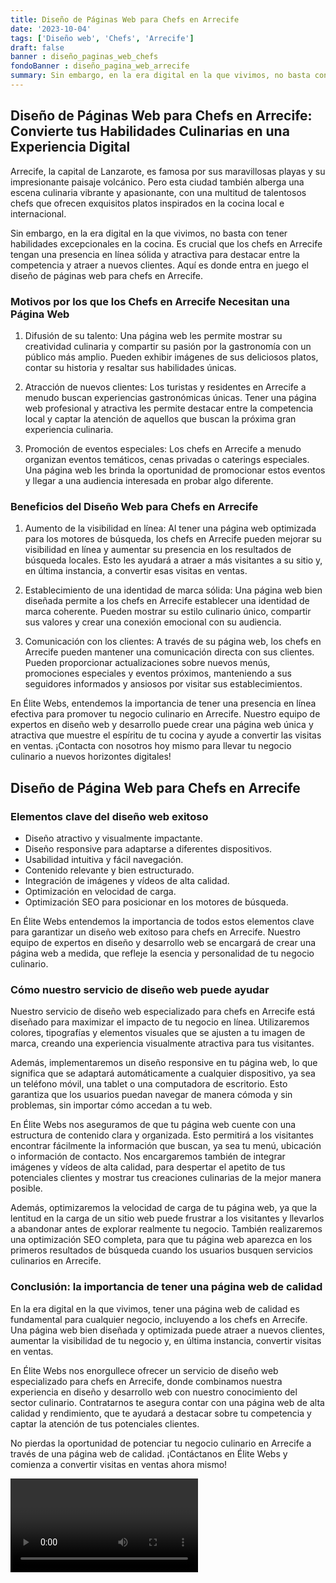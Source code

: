 ```yaml
---
title: Diseño de Páginas Web para Chefs en Arrecife
date: '2023-10-04'
tags: ['Diseño web', 'Chefs', 'Arrecife']
draft: false
banner : diseño_paginas_web_chefs
fondoBanner : diseño_pagina_web_arrecife
summary: Sin embargo, en la era digital en la que vivimos, no basta con tener habilidades excepcionales en la cocina. Es crucial que los chefs en Arrecife tengan una presencia en línea sólida y atractiva para destacar entre la competencia y atraer a nuevos clientes. Aquí es donde entra en juego el diseño de páginas web para chefs en Arrecife.
---
```


## Diseño de Páginas Web para Chefs en Arrecife: Convierte tus Habilidades Culinarias en una Experiencia Digital
Arrecife, la capital de Lanzarote, es famosa por sus maravillosas playas y su impresionante paisaje volcánico. Pero esta ciudad también alberga una escena culinaria vibrante y apasionante, con una multitud de talentosos chefs que ofrecen exquisitos platos inspirados en la cocina local e internacional. 

Sin embargo, en la era digital en la que vivimos, no basta con tener habilidades excepcionales en la cocina. Es crucial que los chefs en Arrecife tengan una presencia en línea sólida y atractiva para destacar entre la competencia y atraer a nuevos clientes. Aquí es donde entra en juego el diseño de páginas web para chefs en Arrecife.

### Motivos por los que los Chefs en Arrecife Necesitan una Página Web
1. Difusión de su talento: Una página web les permite mostrar su creatividad culinaria y compartir su pasión por la gastronomía con un público más amplio. Pueden exhibir imágenes de sus deliciosos platos, contar su historia y resaltar sus habilidades únicas.

2. Atracción de nuevos clientes: Los turistas y residentes en Arrecife a menudo buscan experiencias gastronómicas únicas. Tener una página web profesional y atractiva les permite destacar entre la competencia local y captar la atención de aquellos que buscan la próxima gran experiencia culinaria.

3. Promoción de eventos especiales: Los chefs en Arrecife a menudo organizan eventos temáticos, cenas privadas o caterings especiales. Una página web les brinda la oportunidad de promocionar estos eventos y llegar a una audiencia interesada en probar algo diferente.

### Beneficios del Diseño Web para Chefs en Arrecife
1. Aumento de la visibilidad en línea: Al tener una página web optimizada para los motores de búsqueda, los chefs en Arrecife pueden mejorar su visibilidad en línea y aumentar su presencia en los resultados de búsqueda locales. Esto les ayudará a atraer a más visitantes a su sitio y, en última instancia, a convertir esas visitas en ventas.

2. Establecimiento de una identidad de marca sólida: Una página web bien diseñada permite a los chefs en Arrecife establecer una identidad de marca coherente. Pueden mostrar su estilo culinario único, compartir sus valores y crear una conexión emocional con su audiencia.

3. Comunicación con los clientes: A través de su página web, los chefs en Arrecife pueden mantener una comunicación directa con sus clientes. Pueden proporcionar actualizaciones sobre nuevos menús, promociones especiales y eventos próximos, manteniendo a sus seguidores informados y ansiosos por visitar sus establecimientos.

En Élite Webs, entendemos la importancia de tener una presencia en línea efectiva para promover tu negocio culinario en Arrecife. Nuestro equipo de expertos en diseño web y desarrollo puede crear una página web única y atractiva que muestre el espíritu de tu cocina y ayude a convertir las visitas en ventas. ¡Contacta con nosotros hoy mismo para llevar tu negocio culinario a nuevos horizontes digitales!

<GifSeo />

<Cta />

## Diseño de Página Web para Chefs en Arrecife
### Elementos clave del diseño web exitoso

- Diseño atractivo y visualmente impactante.
- Diseño responsive para adaptarse a diferentes dispositivos.
- Usabilidad intuitiva y fácil navegación.
- Contenido relevante y bien estructurado.
- Integración de imágenes y vídeos de alta calidad.
- Optimización en velocidad de carga.
- Optimización SEO para posicionar en los motores de búsqueda.

En Élite Webs entendemos la importancia de todos estos elementos clave para garantizar un diseño web exitoso para chefs en Arrecife. Nuestro equipo de expertos en diseño y desarrollo web se encargará de crear una página web a medida, que refleje la esencia y personalidad de tu negocio culinario.

### Cómo nuestro servicio de diseño web puede ayudar

Nuestro servicio de diseño web especializado para chefs en Arrecife está diseñado para maximizar el impacto de tu negocio en línea. Utilizaremos colores, tipografías y elementos visuales que se ajusten a tu imagen de marca, creando una experiencia visualmente atractiva para tus visitantes.

Además, implementaremos un diseño responsive en tu página web, lo que significa que se adaptará automáticamente a cualquier dispositivo, ya sea un teléfono móvil, una tablet o una computadora de escritorio. Esto garantiza que los usuarios puedan navegar de manera cómoda y sin problemas, sin importar cómo accedan a tu web.

En Élite Webs nos aseguramos de que tu página web cuente con una estructura de contenido clara y organizada. Esto permitirá a los visitantes encontrar fácilmente la información que buscan, ya sea tu menú, ubicación o información de contacto. Nos encargaremos también de integrar imágenes y vídeos de alta calidad, para despertar el apetito de tus potenciales clientes y mostrar tus creaciones culinarias de la mejor manera posible.

Además, optimizaremos la velocidad de carga de tu página web, ya que la lentitud en la carga de un sitio web puede frustrar a los visitantes y llevarlos a abandonar antes de explorar realmente tu negocio. También realizaremos una optimización SEO completa, para que tu página web aparezca en los primeros resultados de búsqueda cuando los usuarios busquen servicios culinarios en Arrecife.

### Conclusión: la importancia de tener una página web de calidad

En la era digital en la que vivimos, tener una página web de calidad es fundamental para cualquier negocio, incluyendo a los chefs en Arrecife. Una página web bien diseñada y optimizada puede atraer a nuevos clientes, aumentar la visibilidad de tu negocio y, en última instancia, convertir visitas en ventas.

En Élite Webs nos enorgullece ofrecer un servicio de diseño web especializado para chefs en Arrecife, donde combinamos nuestra experiencia en diseño y desarrollo web con nuestro conocimiento del sector culinario. Contratarnos te asegura contar con una página web de alta calidad y rendimiento, que te ayudará a destacar sobre tu competencia y captar la atención de tus potenciales clientes.

No pierdas la oportunidad de potenciar tu negocio culinario en Arrecife a través de una página web de calidad. ¡Contáctanos en Élite Webs y comienza a convertir visitas en ventas ahora mismo!

<Video />

<CtaBot job='Chefs' city='Arrecife'/>

<Gmaps query='Arrecife+españa+maps' />